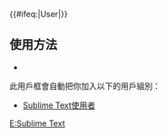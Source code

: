 {{Userbox
  |border-c = #007f00
  |border-s = 1
  |id-c     = #000
  |id-s     = 23
  |id-fc    = #FF8300
  |info-c   = #000
  |info-s   = 9
  |info-fc  = #FFF
  |id       = S
  |info     = <span style="color:#8B8872;">1</span>&nbsp;&nbsp;&lt;<span style="color:#E4266A;">该用户</span> <span style="color:#99CF2D">使</span><span style="color:#FFF;">=</span><span style="color:#D3C96B;">"用"</span>&gt;'''[[Sublime Text|<span style="color:#FFF;">Sublime</span>]]'''<br><span style="color:#8B8872;">2</span>&nbsp;&nbsp;'''[[Sublime Text|<span style="color:#FFF;">Text</span>]]'''&lt;/<span style="color:#E4266A;">该用户</span>&gt;<br><span style="color:#8B8872;">3</span>&nbsp;&nbsp;<span style="color:#74705d;">&lt;!--编辑-{zh-cn:文本文件; zh-tw:文字檔案;}---&gt;</span>
}}
<includeonly>{{#ifeq:{{NAMESPACE}}|User|[[Category:Sublime Text使用者|{{PAGENAME}}]]}}</includeonly>
<noinclude>
{{clear}}
==使用方法==
*{{tl|User Sublime Text}} 
此用戶框會自動把你加入以下的用戶組別：
*[[:Category:Sublime Text使用者|Sublime Text使用者]]
[[Category:软件用户框模板|E:Sublime Text]]
</noinclude>